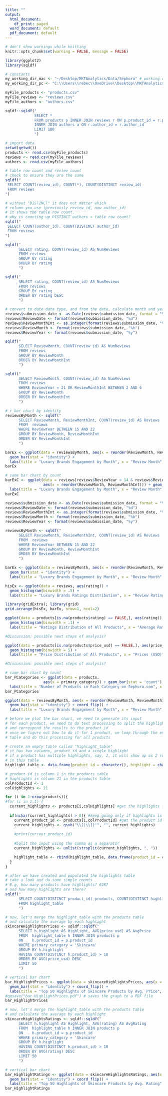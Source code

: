 ```yaml
---
title: ""
output:
  html_document:
    df_print: paged
  word_document: default
  pdf_document: default
---
```


```r
# don't show warnings while knitting
knitr::opts_chunk$set(warning = FALSE, message = FALSE)
```


```r
library(ggplot2)
library(sqldf)
```

```r
# constants
my_working_dir_mac <- "~/Desktop/MKTAnalytics/Data/Sephora" # working directory if on a Mac
my_working_dir_pc <- "C:\\Users\\rebec\\OneDrive\\Desktop\\MKTAnalytics\\Data\\Sephora" # if on a PC

myFile_products <- "products.csv"
myFile_reviews <- "reviews.csv"
myFile_authors <- "authors.csv"
```

```r
sqldf::sqldf("
             SELECT *
             FROM products p INNER JOIN reviews r ON p.product_id = r.product_id
             INNER JOIN authors a ON r.author_id = r.author_id
             LIMIT 100
             ")
```


```r
# import data
setwd(getwd())
products <- read.csv(myFile_products)
reviews <- read.csv(myFile_reviews)
authors <- read.csv(myFile_authors)
```


```r
# table row count and review count
# check to ensure they are the same
sqldf("
 SELECT COUNT(review_id), COUNT(*), COUNT(DISTINCT review_id)
 FROM reviews
")
```

```r
# without "DISTINCT" it does not matter which
# column you use (previously review_id, now author_id)
# it shows the table row count. 
# why is counting up DISTINCT authors < table row count?
sqldf("
 SELECT COUNT(author_id), COUNT(DISTINCT author_id)
 FROM reviews
")
```

```r
sqldf("
      SELECT rating, COUNT(review_id) AS NumReviews
      FROM reviews
      GROUP BY rating
      ORDER BY rating
      ")
```

```r
sqldf("
      SELECT rating, COUNT(review_id) AS NumReviews
      FROM reviews
      GROUP BY rating
      ORDER BY rating DESC
      ")
```

```r
# convert to date data type, and from the date, calculate month and year
reviews$submission_date <- as.Date(reviews$submission_date, format = "%m/%d/%y")
reviews$ReviewDate <- format(reviews$submission_date, "%d")
reviews$ReviewMonthInt <- as.integer(format(reviews$submission_date, "%m"))
reviews$ReviewMonth <- format(reviews$submission_date, "%b")
reviews$ReviewYear <- format(reviews$submission_date, "%y")
```

```r
sqldf("
      SELECT ReviewMonth, COUNT(review_id) AS NumReviews
      FROM reviews
      GROUP BY ReviewMonth
      ORDER BY ReviewMonthInt
      ")

```

```r
sqldf("
      SELECT ReviewMonth, COUNT(review_id) AS NumReviews
      FROM reviews
      WHERE ReviewYear = 21 OR ReviewMonthInt BETWEEN 2 AND 6
      GROUP BY ReviewMonth
      ORDER BY ReviewMonthInt
      ")

```

```r
# r bar chart by identity
reviewsByMonth <- sqldf("
      SELECT ReviewMonth, ReviewMonthInt, COUNT(review_id) AS Reviews
      FROM  reviews
      WHERE ReviewYear BETWEEN 15 AND 22
      GROUP BY ReviewMonth, ReviewMonthInt
      ORDER BY ReviewMonthInt
      ")

barEx <- ggplot(data = reviewsByMonth, aes(x = reorder(ReviewMonth, ReviewMonthInt), y = Reviews)) +
  geom_bar(stat = "identity") +
  labs(title = "Luxury Brands Engagement by Month", x = "Review Month", y = "# of Reviews")
barEx
```

```r
# same bar chart by count
barExC <- ggplot(data = reviews[reviews$ReviewYear > 14 & reviews$ReviewYear < 23,], 
                 aes(x = reorder(ReviewMonth, ReviewMonthInt))) + geom_bar(stat = "count") +
  labs(title = "Luxury Brands Engagement by Month", x = "Review Month", y = "# of Reviews")
barExC
```

```r
reviews$submission_date <- as.Date(reviews$submission_date, format = "%m/%d/%y")
reviews$ReviewDate <- format(reviews$submission_date, "%d")
reviews$ReviewMonthInt <- as.integer(format(reviews$submission_date, "%m"))
reviews$ReviewMonth <- format(reviews$submission_date, "%b")
reviews$ReviewYear <- format(reviews$submission_date, "%y")

reviewsByMonth <- sqldf("
      SELECT ReviewMonth, ReviewMonthInt, COUNT(review_id) AS Reviews
      FROM  reviews
      WHERE ReviewYear BETWEEN 15 AND 22
      GROUP BY ReviewMonth, ReviewMonthInt
      ORDER BY ReviewMonthInt
      ")

barEx <- ggplot(data = reviewsByMonth, aes(x = reorder(ReviewMonth, ReviewMonthInt), y = Reviews)) +
  geom_bar(stat = "identity") +
  labs(title = "Luxury Brands Engagement by Month", x = "Review Month", y = "# of Reviews")

hisEx <- ggplot(data = reviews, aes(rating)) + 
  geom_histogram(binwidth = .5) + 
  labs(title = "Luxury Brands Ratings Distribution", x = "Review Ratings (out of 5 Stars)", y = "# of Reviews")

library(gridExtra); library(grid)
grid.arrange(hisEx, barEx, nrow=1, ncol=2)
```

```r
ggplot(data = products[is.na(products$rating) == FALSE,], aes(rating)) + 
  geom_histogram(binwidth = .1) + 
  labs(title = "Ratings Distribution of All Products", x = "Average Ratings (out of 5 Stars)", y = "# of Products")

#Discussion: possible next steps of analysis?
```


```r
ggplot(data = products[is.na(products$price_usd) == FALSE,], aes(price_usd)) + 
  geom_histogram(binwidth = 5) +
  labs(title = "Price Distribution of All Products", x = "Prices (USD)", y = "# of Products")

#Discussion: possible next steps of analysis?
```

```r
# same bar chart by count
bar_PCategories <- ggplot(data = products, 
                 aes(x = primary_category)) + geom_bar(stat = "count") +
  labs(title = "Number of Products in Each Category on Sephora.com", x = "Primary Category", y = "# of Products")
bar_PCategories
```
```r
ggplot(data = reviewsByMonth, aes(x = reorder(ReviewMonth, ReviewMonthInt), y = Reviews)) +
  geom_bar(stat = "identity") + coord_flip() +
  labs(title = "Luxury Brands Engagement by Month", x = "Review Month", y = "# of Reviews")
```

```r
# before we plot the bar chart, we need to generate its input
# for each product, we need to do text processing to split the highlights column
# and correspond the results to the product id
# once we figure out how to do it for 1 product, we loop through the entire
# table and do this processing for all products

# create an empty table called "highlight_table"
# it has two columns, product id and a single highlight
# if a product has multiple highlights, say, 2, it will show up as 2 rows
# in this table
highlight_table <- data.frame(product_id = character(), highlight = character())

# product_id is column 1 in the products table
# highlights is column 21 in the products table
colProductId <- 1
colHighlights <- 21

for (i in 1:nrow(products)){
#for (i in 1:1) {
  current_highlights <- products[i,colHighlights] #get the highlights from products
  
  if(nchar(current_highlights) > 0){ #keep going only if highlights is not blank
    current_product_id <- products[i,colProductId] #get the product id
    current_highlights <- gsub("\\[|\\]|'", "", current_highlights)
  
    #print(current_product_id)
  
    #Split the input using the comma as a separator
    current_highlights <- unlist(strsplit(current_highlights, ", "))

    highlight_table <- rbind(highlight_table, data.frame(product_id = current_product_id, highlight = current_highlights))
  }
}

# after we have created and populated the highlights table
# take a look and do some simple counts
# E.g, how many products have highlights? 6287
# and how many highlights are there?
sqldf("
      SELECT COUNT(DISTINCT product_id) products, COUNT(DISTINCT highlight) highlights
      FROM highlight_table
      ")

# now, let's merge the highlight_table with the products table
# and calculate the average by each highlight
skincareHighlightsPrices <- sqldf::sqldf("
      SELECT h.highlight AS Highlight, AVG(price_usd) AS AvgPrice
      FROM  highlight_table h INNER JOIN products p
      ON    h.product_id = p.product_id
      WHERE primary_category = 'Skincare'
      GROUP BY h.highlight
      HAVING COUNT(DISTINCT h.product_id) > 10
      ORDER BY AVG(price_usd) DESC
      LIMIT 50
      ")
```

```r
# vertical bar chart
bar_HighlightPrices <- ggplot(data = skincareHighlightsPrices, aes(x = reorder(Highlight, AvgPrice), y = AvgPrice)) +
  geom_bar(stat = "identity") + coord_flip() +
  labs(title = "Top 50 Highlights of Skincare Products by Avg. Price", x = "Highlight", y = "Avg. Product Price")
#ggsave("bar_HighlightPrices.pdf") # saves the graph to a PDF file
bar_HighlightPrices
```

```r
# now, let's merge the highlight_table with the products table
# and calculate the average by each highlight
skincareHighlightsRatings <- sqldf::sqldf("
      SELECT h.highlight AS Highlight, AVG(rating) AS AvgRating
      FROM  highlight_table h INNER JOIN products p
      ON    h.product_id = p.product_id
      WHERE primary_category = 'Skincare'
      GROUP BY h.highlight
      HAVING COUNT(DISTINCT h.product_id) > 10
      ORDER BY AVG(rating) DESC
      LIMIT 50
      ")

# vertical bar chart
bar_HighlightRatings <- ggplot(data = skincareHighlightsRatings, aes(x = reorder(Highlight, AvgRating), y = AvgRating)) +
  geom_bar(stat = "identity") + coord_flip() +
  labs(title = "Top 50 Highlights of Skincare Products by Avg. Rating", x = "Highlight", y = "Avg. Product Rating")
bar_HighlightRatings
```



